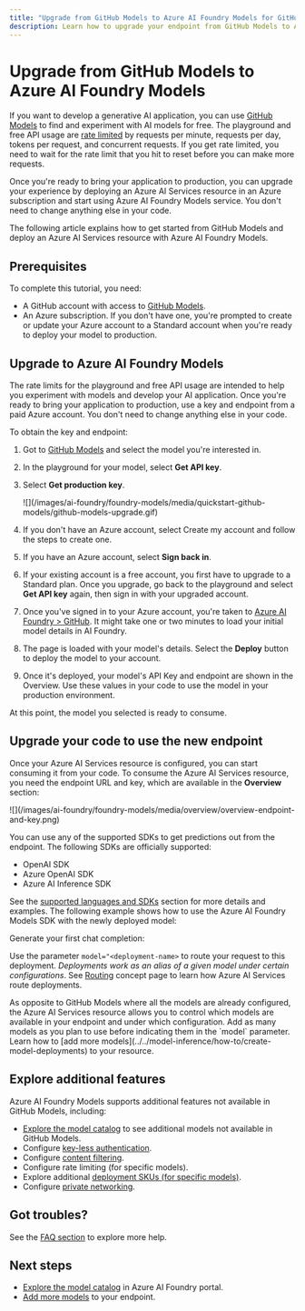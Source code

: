 ```yaml
---
title: "Upgrade from GitHub Models to Azure AI Foundry Models for GitHub"
description: Learn how to upgrade your endpoint from GitHub Models to Azure AI Foundry Models
---
```


# Upgrade from GitHub Models to Azure AI Foundry Models

If you want to develop a generative AI application, you can use [GitHub Models](https://docs.github.com/en/github-models/) to find and experiment with AI models for free. The playground and free API usage are [rate limited](https://docs.github.com/en/github-models/prototyping-with-ai-models#rate-limits) by requests per minute, requests per day, tokens per request, and concurrent requests. If you get rate limited, you need to wait for the rate limit that you hit to reset before you can make more requests.

Once you're ready to bring your application to production, you can upgrade your experience by deploying an Azure AI Services resource in an Azure subscription and start using Azure AI Foundry Models service. You don't need to change anything else in your code.

The following article explains how to get started from GitHub Models and deploy an Azure AI Services resource with Azure AI Foundry Models.

## Prerequisites

To complete this tutorial, you need:

* A GitHub account with access to [GitHub Models](https://docs.github.com/en/github-models/).
* An Azure subscription. If you don't have one, you're prompted to create or update your Azure account to a Standard account when you're ready to deploy your model to production.

## Upgrade to Azure AI Foundry Models

The rate limits for the playground and free API usage are intended to help you experiment with models and develop your AI application. Once you're ready to bring your application to production, use a key and endpoint from a paid Azure account. You don't need to change anything else in your code.

To obtain the key and endpoint:

1. Got to [GitHub Models](https://github.com/marketplace/models) and select the model you're interested in.

1. In the playground for your model, select **Get API key**.

2. Select **Get production key**.

    <Frame>
        ![](/images/ai-foundry/foundry-models/media/quickstart-github-models/github-models-upgrade.gif)
    </Frame>

3. If you don't have an Azure account, select Create my account and follow the steps to create one.

4. If you have an Azure account, select **Sign back in**.

5. If your existing account is a free account, you first have to upgrade to a Standard plan. Once you upgrade, go back to the playground and select **Get API key** again, then sign in with your upgraded account.

6. Once you've signed in to your Azure account, you're taken to [Azure AI Foundry > GitHub](https://ai.azure.com/GitHub). It might take one or two minutes to load your initial model details in AI Foundry.

7. The page is loaded with your model's details. Select the **Deploy** button to deploy the model to your account.

8. Once it's deployed, your model's API Key and endpoint are shown in the Overview. Use these values in your code to use the model in your production environment.

At this point, the model you selected is ready to consume.

## Upgrade your code to use the new endpoint

Once your Azure AI Services resource is configured, you can start consuming it from your code. To consume the Azure AI Services resource, you need the endpoint URL and key, which are available in the **Overview** section:

<Frame>
    ![](/images/ai-foundry/foundry-models/media/overview/overview-endpoint-and-key.png)
</Frame>

You can use any of the supported SDKs to get predictions out from the endpoint. The following SDKs are officially supported:

* OpenAI SDK
* Azure OpenAI SDK
* Azure AI Inference SDK

See the [supported languages and SDKs](../../model-inference/supported-languages) section for more details and examples. The following example shows how to use the Azure AI Foundry Models SDK with the newly deployed model:


<CodeCreateChatClient />

Generate your first chat completion:


<CodeCreateChatCompletion />

Use the parameter `model="<deployment-name>` to route your request to this deployment. *Deployments work as an alias of a given model under certain configurations*. See [Routing](inference.md#routing) concept page to learn how Azure AI Services route deployments.

<Info>
As opposite to GitHub Models where all the models are already configured, the Azure AI Services resource allows you to control which models are available in your endpoint and under which configuration. Add as many models as you plan to use before indicating them in the `model` parameter. Learn how to [add more models](../../model-inference/how-to/create-model-deployments) to your resource.
</Info>

## Explore additional features

Azure AI Foundry Models supports additional features not available in GitHub Models, including:

* [Explore the model catalog](https://ai.azure.com/github/models) to see additional models not available in GitHub Models.
* Configure [key-less authentication](../../model-inference/how-to/configure-entra-id).
* Configure [content filtering](../../model-inference/how-to/configure-content-filters).
* Configure rate limiting (for specific models).
* Explore additional [deployment SKUs (for specific models)](../../model-inference/concepts/deployment-types).
* Configure [private networking](../../../ai-services/cognitive-services-virtual-networks.md?context=/azure/ai-services/openai/context/context).

## Got troubles?

See the [FAQ section](../../foundry-models/faq.yml) to explore more help.

## Next steps

* [Explore the model catalog](https://ai.azure.com/github/models) in Azure AI Foundry portal.
* [Add more models](../../model-inference/how-to/create-model-deployments) to your endpoint.
